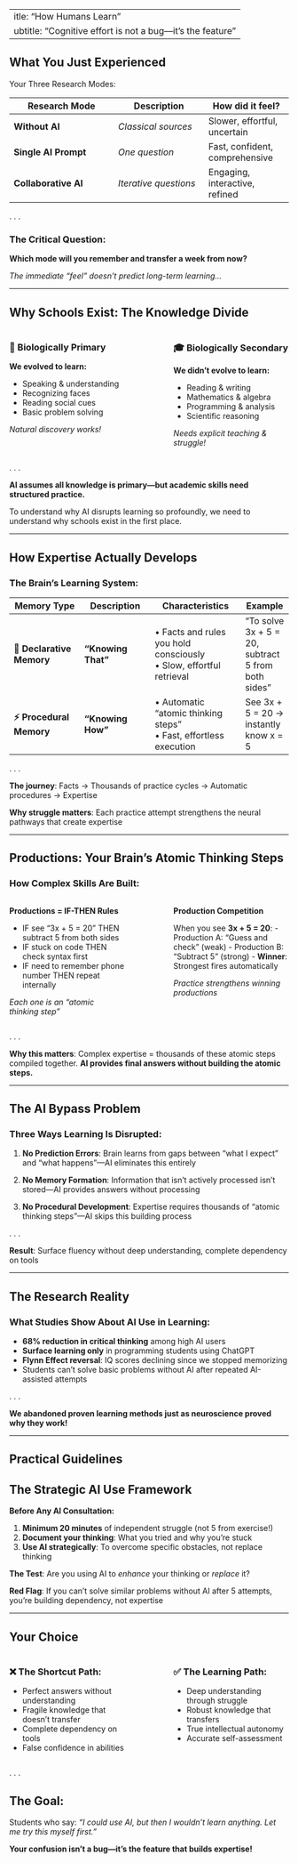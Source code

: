  ---
title: "How Humans Learn"
subtitle: "Cognitive effort is not a bug---it's the feature"
---

## What You Just Experienced {.transition}

Your Three Research Modes:

| Research Mode | Description | How did it feel? |
|---------------|-------------|------------|
| **Without AI** | *Classical sources* | Slower, effortful, uncertain |
| **Single AI Prompt** | *One question* | Fast, confident, comprehensive |
| **Collaborative AI** | *Iterative questions* |Engaging, interactive, refined |

. . .

::: {.callout-important}
### The Critical Question:
**Which mode will you remember and transfer a week from now?**

*The immediate "feel" doesn't predict long-term learning...*
:::

---

## Why Schools Exist: The Knowledge Divide

::: {.columns}
::: {.column width="45%"}
### 🧬 Biologically Primary
**We evolved to learn:**

- Speaking & understanding
- Recognizing faces  
- Reading social cues
- Basic problem solving

*Natural discovery works!*
:::

::: {.column width="10%"}
:::

::: {.column width="45%"}
### 🎓 Biologically Secondary  
**We didn't evolve to learn:**

- Reading & writing
- Mathematics & algebra
- Programming & analysis
- Scientific reasoning

*Needs explicit teaching & struggle!*
:::
:::

. . .

::: {.callout-important}
**AI assumes all knowledge is primary—but academic skills need structured practice.**
:::

::: {.notes}
To understand why AI disrupts learning so profoundly, we need to understand why schools exist in the first place.
:::
---

## How Expertise Actually Develops

### The Brain's Learning System:

| Memory Type | Description | Characteristics | Example |
|-------------|-------------|-----------------|---------|
| **🧠 Declarative Memory** | **"Knowing That"** | • Facts and rules you hold consciously<br>• Slow, effortful retrieval | "To solve 3x + 5 = 20, subtract 5 from both sides" |
| **⚡ Procedural Memory** | **"Knowing How"** | • Automatic "atomic thinking steps"<br>• Fast, effortless execution | See 3x + 5 = 20 → instantly know x = 5 |

. . .

**The journey**: Facts → Thousands of practice cycles → Automatic procedures → Expertise

**Why struggle matters**: Each practice attempt strengthens the neural pathways that create expertise

---

## Productions: Your Brain's Atomic Thinking Steps

### How Complex Skills Are Built:

::: {.columns}
::: {.column width="45%"}
**Productions = IF-THEN Rules**

- IF see "3x + 5 = 20" THEN subtract 5 from both sides
- IF stuck on code THEN check syntax first
- IF need to remember phone number THEN repeat internally

*Each one is an "atomic thinking step"*
:::

::: {.column width="10%"}
:::

::: {.column width="45%"}
**Production Competition**

When you see **3x + 5 = 20**:
- Production A: "Guess and check" (weak)
- Production B: "Subtract 5" (strong)
- **Winner**: Strongest fires automatically

*Practice strengthens winning productions*
:::
:::

. . .

::: {.callout-note}
**Why this matters**: Complex expertise = thousands of these atomic steps compiled together. **AI provides final answers without building the atomic steps.**
:::

---

## The AI Bypass Problem

### Three Ways Learning Is Disrupted:

::: {.incremental}
1. **No Prediction Errors**: Brain learns from gaps between "what I expect" and "what happens"—AI eliminates this entirely

2. **No Memory Formation**: Information that isn't actively processed isn't stored—AI provides answers without processing

3. **No Procedural Development**: Expertise requires thousands of "atomic thinking steps"—AI skips this building process
:::

. . .

::: {.callout-warning}
**Result**: Surface fluency without deep understanding, complete dependency on tools
:::

---

## The Research Reality

### What Studies Show About AI Use in Learning:

::: {.incremental}
- **68% reduction in critical thinking** among high AI users
- **Surface learning only** in programming students using ChatGPT  
- **Flynn Effect reversal**: IQ scores declining since we stopped memorizing
- Students can't solve basic problems without AI after repeated AI-assisted attempts
:::

. . .

::: {.callout-warning}
**We abandoned proven learning methods just as neuroscience proved why they work!**
:::

---

## Practical Guidelines

::: {.callout-tip}
## The Strategic AI Use Framework

**Before Any AI Consultation:**

1. **Minimum 20 minutes** of independent struggle (not 5 from exercise!)
2. **Document your thinking**: What you tried and why you're stuck
3. **Use AI strategically**: To overcome specific obstacles, not replace thinking

**The Test**: Are you using AI to *enhance* your thinking or *replace* it?

**Red Flag**: If you can't solve similar problems without AI after 5 attempts, you're building dependency, not expertise
:::

---

## Your Choice

::: {.columns}
::: {.column width="45%"}
### ❌ The Shortcut Path:
- Perfect answers without understanding
- Fragile knowledge that doesn't transfer
- Complete dependency on tools
- False confidence in abilities
:::

::: {.column width="10%"}
:::

::: {.column width="45%"}
### ✅ The Learning Path:
- Deep understanding through struggle
- Robust knowledge that transfers
- True intellectual autonomy
- Accurate self-assessment
:::
:::

. . .

::: {.callout-important}
## The Goal:
Students who say: *"I could use AI, but then I wouldn't learn anything. Let me try this myself first."*

**Your confusion isn't a bug—it's the feature that builds expertise!**
:::

